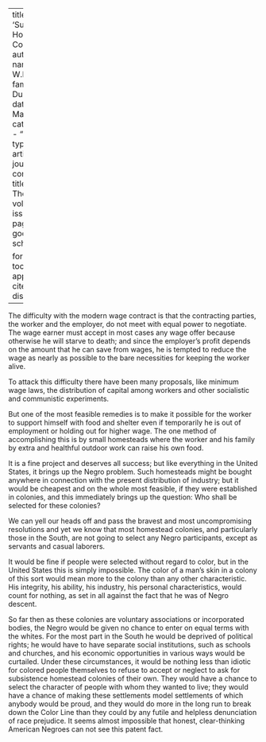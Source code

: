 
---
title: 'Subsistence Homestead Colonies'
author:
  - name:
      given: W.E.B.
      family: Du Bois
date: Mar. 1934
categories: 
  - ""
citation: 
  type: article-journal
  container-title: The Crisis
  volume: 41
  issue: 3
  page: 85
google-scholar: true

format:
  html:
    toc: false
    appendix-cite-as: display
---





The difficulty with the modern wage contract is that the contracting parties, the worker and the employer, do not meet with equal power to negotiate. The wage earner must accept in most cases any wage offer because otherwise he will starve to death; and since the employer's profit depends on the amount that he can save from wages, he is tempted to reduce the wage as nearly as possible to the bare necessities for keeping the worker alive.

To attack this difficulty there have been many proposals, like minimum wage laws, the distribution of capital among workers and other socialistic and communistic experiments.

But one of the most feasible remedies is to make it possible for the worker to support himself with food and shelter even if temporarily he is out of employment or holding out for higher wage. The one method of accomplishing this is by small homesteads where the worker and his family by extra and healthful outdoor work can raise his own food.

It is a fine project and deserves all success; but like everything in the United States, it brings up the Negro problem. Such homesteads might be bought anywhere in connection with the present distribution of industry; but it would be cheapest and on the whole most feasible, if they were established in colonies, and this immediately brings up the question: Who shall be selected for these colonies?

We can yell our heads off and pass the bravest and most uncompromising resolutions and yet we know that most homestead colonies, and particularly those in the South, are not going to select any Negro participants, except as servants and casual laborers.

It would be fine if people were selected without regard to color, but in the United States this is simply impossible. The color of a man's skin in a colony of this sort would mean more to the colony than any other characteristic. His integrity, his ability, his industry, his personal characteristics, would count for nothing, as set in all against the fact that he was of Negro descent.

So far then as these colonies are voluntary associations or incorporated bodies, the Negro would be given no chance to enter on equal terms with the whites. For the most part in the South he would be deprived of political rights; he would have to have separate social institutions, such as schools and churches, and his economic opportunities in various ways would be curtailed. Under these circumstances, it would be nothing less than idiotic for colored people themselves to refuse to accept or neglect to ask for subsistence homestead colonies of their own. They would have a chance to select the character of people with whom they wanted to live; they would have a chance of making these settlements model settlements of which anybody would be proud, and they would do more in the long run to break down the Color Line than they could by any futile and helpless denunciation of race prejudice. It seems almost impossible that honest, clear-thinking American Negroes can not see this patent fact.

